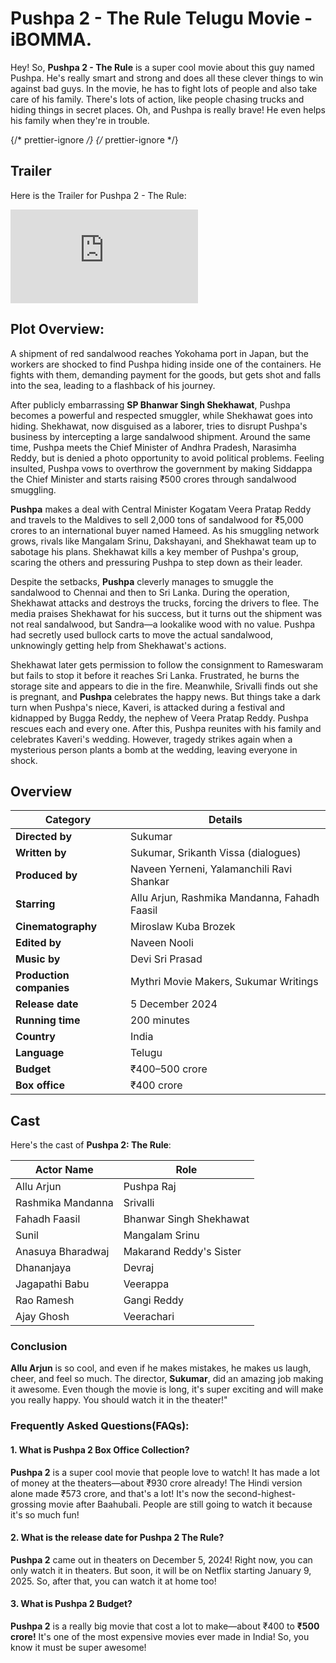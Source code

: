 


# Pushpa 2 - The Rule Telugu Movie - iBOMMA.

Hey! So, **Pushpa 2 - The Rule** is a super cool movie about this guy named Pushpa. He's really smart and strong and does all these clever things to win against bad guys. In the movie, he has to fight lots of people and also take care of his family. There's lots of action, like people chasing trucks and hiding things in secret places. Oh, and Pushpa is really brave! He even helps his family when they're in trouble.

<MDXImage
  src={SEO_OBJ.PUSHPA_2_THE_RULE.featuredImage}
  alt={SEO_OBJ.PUSHPA_2_THE_RULE.featuredImageAltText}
  title={SEO_OBJ.PUSHPA_2_THE_RULE.featuredImageAltText}
  extraStyling=" !h-96 max-w-[380px] lg:min-h-[400px] lg:h-auto lg:w-2/5 m-auto"
/>

{/* prettier-ignore */}
{/* prettier-ignore */}

## Trailer

Here is the Trailer for Pushpa 2 - The Rule:

<iframe
  src="https://www.youtube.com/embed/g3JUbgOHgdw?si=HoCOunRlaZI8iFpr"
  title="Pushpa 2 The Rule Trailer"
  frameborder="0"
  allow="accelerometer; autoplay; clipboard-write; encrypted-media; gyroscope; picture-in-picture; web-share"
  referrerpolicy="strict-origin-when-cross-origin"
  allowfullscreen
  className="w-full h-[300px] lg:min-h-[500px]"
></iframe>

## Plot Overview:

A shipment of red sandalwood reaches Yokohama port in Japan, but the workers are shocked to find Pushpa hiding inside one of the containers. He fights with them, demanding payment for the goods, but gets shot and falls into the sea, leading to a flashback of his journey.

After publicly embarrassing **SP Bhanwar Singh Shekhawat**, Pushpa becomes a powerful and respected smuggler, while Shekhawat goes into hiding. Shekhawat, now disguised as a laborer, tries to disrupt Pushpa's business by intercepting a large sandalwood shipment. Around the same time, Pushpa meets the Chief Minister of Andhra Pradesh, Narasimha Reddy, but is denied a photo opportunity to avoid political problems. Feeling insulted, Pushpa vows to overthrow the government by making Siddappa the Chief Minister and starts raising ₹500 crores through sandalwood smuggling.

**Pushpa** makes a deal with Central Minister Kogatam Veera Pratap Reddy and travels to the Maldives to sell 2,000 tons of sandalwood for ₹5,000 crores to an international buyer named Hameed. As his smuggling network grows, rivals like Mangalam Srinu, Dakshayani, and Shekhawat team up to sabotage his plans. Shekhawat kills a key member of Pushpa's group, scaring the others and pressuring Pushpa to step down as their leader.

Despite the setbacks, **Pushpa** cleverly manages to smuggle the sandalwood to Chennai and then to Sri Lanka. During the operation, Shekhawat attacks and destroys the trucks, forcing the drivers to flee. The media praises Shekhawat for his success, but it turns out the shipment was not real sandalwood, but Sandra—a lookalike wood with no value. Pushpa had secretly used bullock carts to move the actual sandalwood, unknowingly getting help from Shekhawat's actions.

Shekhawat later gets permission to follow the consignment to Rameswaram but fails to stop it before it reaches Sri Lanka. Frustrated, he burns the storage site and appears to die in the fire. Meanwhile, Srivalli finds out she is pregnant, and **Pushpa** celebrates the happy news. But things take a dark turn when Pushpa's niece, Kaveri, is attacked during a festival and kidnapped by Bugga Reddy, the nephew of Veera Pratap Reddy. Pushpa rescues each and every one. After this, Pushpa reunites with his family and celebrates Kaveri's wedding. However, tragedy strikes again when a mysterious person plants a bomb at the wedding, leaving everyone in shock.

## Overview

| **Category**             | **Details**                                  |
| ------------------------ | -------------------------------------------- |
| **Directed by**          | Sukumar                                      |
| **Written by**           | Sukumar, Srikanth Vissa (dialogues)          |
| **Produced by**          | Naveen Yerneni, Yalamanchili Ravi Shankar    |
| **Starring**             | Allu Arjun, Rashmika Mandanna, Fahadh Faasil |
| **Cinematography**       | Miroslaw Kuba Brozek                         |
| **Edited by**            | Naveen Nooli                                 |
| **Music by**             | Devi Sri Prasad                              |
| **Production companies** | Mythri Movie Makers, Sukumar Writings        |
| **Release date**         | 5 December 2024                              |
| **Running time**         | 200 minutes                                  |
| **Country**              | India                                        |
| **Language**             | Telugu                                       |
| **Budget**               | ₹400–500 crore                               |
| **Box office**           | ₹400 crore                                   |

## Cast

Here's the cast of **Pushpa 2: The Rule**:

| Actor Name        | Role                    |
| ----------------- | ----------------------- |
| Allu Arjun        | Pushpa Raj              |
| Rashmika Mandanna | Srivalli                |
| Fahadh Faasil     | Bhanwar Singh Shekhawat |
| Sunil             | Mangalam Srinu          |
| Anasuya Bharadwaj | Makarand Reddy's Sister |
| Dhananjaya        | Devraj                  |
| Jagapathi Babu    | Veerappa                |
| Rao Ramesh        | Gangi Reddy             |
| Ajay Ghosh        | Veerachari              |

### Conclusion

**Allu Arjun** is so cool, and even if he makes mistakes, he makes us laugh, cheer, and feel so much. The director, **Sukumar**, did an amazing job making it awesome. Even though the movie is long, it's super exciting and will make you really happy. You should watch it in the theater!"

### Frequently Asked Questions(FAQs):

#### 1. What is Pushpa 2 Box Office Collection?

**Pushpa 2** is a super cool movie that people love to watch! It has made a lot of money at the theaters—about ₹930 crore already! The Hindi version alone made ₹573 crore, and that's a lot! It's now the second-highest-grossing movie after Baahubali. People are still going to watch it because it's so much fun!

#### 2. What is the release date for Pushpa 2 The Rule?

**Pushpa 2** came out in theaters on December 5, 2024! Right now, you can only watch it in theaters. But soon, it will be on Netflix starting January 9, 2025. So, after that, you can watch it at home too!

#### 3. What is Pushpa 2 Budget?

**Pushpa 2** is a really big movie that cost a lot to make—about ₹400 to **₹500 crore!** It's one of the most expensive movies ever made in India! So, you know it must be super awesome!
